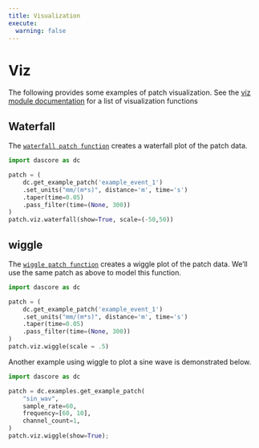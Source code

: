 ```yaml
---
title: Visualization
execute:
  warning: false
---
```


# Viz
The following provides some examples of patch visualization.
See the [viz module documentation](`dascore.viz`) for a list of visualization functions

## Waterfall
The [`waterfall patch function`](`dascore.viz.waterfall`) creates a waterfall plot of the patch data.

```python
import dascore as dc

patch = (
    dc.get_example_patch('example_event_1')
    .set_units("mm/(m*s)", distance='m', time='s')
    .taper(time=0.05)
    .pass_filter(time=(None, 300))
)
patch.viz.waterfall(show=True, scale=(-50,50))
```

## wiggle
The [`wiggle patch function`](`dascore.viz.wiggle`) creates a wiggle plot of the patch data.
We'll use the same patch as above to model this function.

```python
import dascore as dc

patch = (
    dc.get_example_patch('example_event_1')
    .set_units("mm/(m*s)", distance='m', time='s')
    .taper(time=0.05)
    .pass_filter(time=(None, 300))
)
patch.viz.wiggle(scale = .5)
```

Another example using wiggle to plot a sine wave is demonstrated below.

```python
import dascore as dc

patch = dc.examples.get_example_patch(
    "sin_wav",
    sample_rate=60,
    frequency=[60, 10],
    channel_count=1,
)
patch.viz.wiggle(show=True);
```

